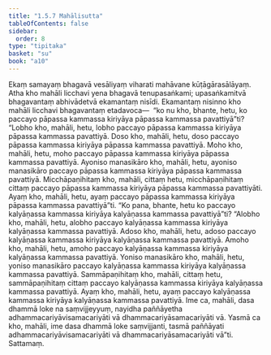 ```yaml
---
title: "1.5.7 Mahālisutta"
tableOfContents: false
sidebar:
  order: 8
type: "tipitaka"
basket: "su"
book: "a10"
---
```



<DynamicBreadcrumb />

<Division number="47" book="a10" bookNo="17" page="324">

<Paragraph number="333" book="a10">
Ekaṃ samayaṃ bhagavā vesāliyaṃ viharati mahāvane kūṭāgārasālāyaṃ. Atha kho mahāli licchavi yena bhagavā tenupasaṅkami; upasaṅkamitvā bhagavantaṃ abhivādetvā ekamantaṃ nisīdi. Ekamantaṃ nisinno kho mahāli licchavi bhagavantaṃ etadavoca—  “ko nu kho, bhante, hetu, ko paccayo pāpassa kammassa kiriyāya pāpassa kammassa pavattiyā”ti? “Lobho kho, mahāli, hetu, lobho paccayo pāpassa kammassa kiriyāya pāpassa kammassa pavattiyā. Doso kho, mahāli, hetu, doso paccayo pāpassa kammassa kiriyāya pāpassa kammassa pavattiyā. Moho kho, mahāli, hetu, moho paccayo pāpassa kammassa kiriyāya pāpassa kammassa pavattiyā. Ayoniso manasikāro kho, mahāli, hetu, ayoniso manasikāro paccayo pāpassa kammassa kiriyāya pāpassa kammassa pavattiyā. Micchāpaṇihitaṃ kho, mahāli, cittaṃ hetu, micchāpaṇihitaṃ cittaṃ paccayo pāpassa kammassa kiriyāya pāpassa kammassa pavattiyāti. Ayaṃ kho, mahāli, hetu, ayaṃ paccayo pāpassa kammassa kiriyāya pāpassa kammassa pavattiyā”ti.
</Paragraph>

<Paragraph number="334" book="a10">
“Ko pana, bhante, hetu ko paccayo kalyāṇassa kammassa kiriyāya kalyāṇassa kammassa pavattiyā”ti? “Alobho kho, mahāli, hetu, alobho paccayo kalyāṇassa kammassa kiriyāya kalyāṇassa kammassa pavattiyā. Adoso kho, mahāli, hetu, adoso paccayo kalyāṇassa kammassa kiriyāya kalyāṇassa kammassa pavattiyā. Amoho kho, mahāli, hetu, amoho paccayo kalyāṇassa kammassa kiriyāya kalyāṇassa kammassa pavattiyā. Yoniso manasikāro kho, mahāli, hetu, yoniso manasikāro paccayo kalyāṇassa kammassa kiriyāya kalyāṇassa kammassa pavattiyā. Sammāpaṇihitaṃ kho, mahāli, cittaṃ hetu, sammāpaṇihitaṃ cittaṃ paccayo kalyāṇassa kammassa kiriyāya kalyāṇassa kammassa pavattiyā. Ayaṃ kho, mahāli, hetu, ayaṃ paccayo kalyāṇassa kammassa kiriyāya kalyāṇassa kammassa pavattiyā. Ime ca, mahāli, dasa dhammā loke na saṃvijjeyyuṃ, nayidha paññāyetha adhammacariyāvisamacariyāti vā dhammacariyāsamacariyāti vā. Yasmā ca kho, mahāli, ime dasa dhammā loke saṃvijjanti, tasmā paññāyati adhammacariyāvisamacariyāti vā dhammacariyāsamacariyāti vā”ti.

</Paragraph>
</Division>

<Paragraph number="335" type="center" book="a10">
Sattamaṃ.
</Paragraph>